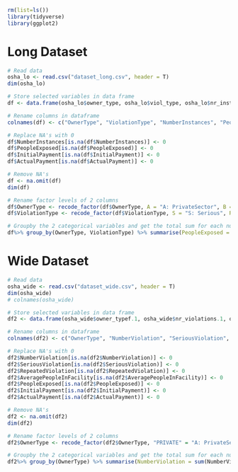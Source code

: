 

```r
rm(list=ls())
library(tidyverse)
library(ggplot2)
```


# Long Dataset
```r
# Read data
osha_lo <- read.csv("dataset_long.csv", header = T)
dim(osha_lo)

# Store selected variables in data frame
df <- data.frame(osha_lo$owner_type, osha_lo$viol_type, osha_lo$nr_instances, osha_lo$nr_exposed, osha_lo$initial_penalty, osha_lo$current_penalty)

# Rename columns in dataframe
colnames(df) <- c("OwnerType", "ViolationType", "NumberInstances", "PeopleExposed", "InitialPayment", "ActualPayment")

# Replace NA's with 0
df$NumberInstances[is.na(df$NumberInstances)] <- 0
df$PeopleExposed[is.na(df$PeopleExposed)] <- 0
df$InitialPayment[is.na(df$InitialPayment)] <- 0
df$ActualPayment[is.na(df$ActualPayment)] <- 0

# Remove NA's
df <- na.omit(df) 
dim(df)

# Rename factor levels of 2 columns
df$OwnerType <- recode_factor(df$OwnerType, A = "A: PrivateSector", B = "B: LocalGovt", C = "C: StateGovt", D = "D: FederalGovt")
df$ViolationType <- recode_factor(df$ViolationType, S = "S: Serious", R = "R: Repeated Serious", O = "O: Other/NonSerious")

# Groupby the 2 categorical variables and get the total sum for each numeric variables
df%>% group_by(OwnerType, ViolationType) %>% summarise(PeopleExposed = sum(PeopleExposed), InitialPayment = sum(InitialPayment), ActualPayment = sum(ActualPayment))
```


# Wide Dataset
```r
# Read data
osha_wide <- read.csv("dataset_wide.csv", header = T)
dim(osha_wide)
# colnames(osha_wide)

# Store selected variables in data frame
df2 <- data.frame(osha_wide$owner_typef.1, osha_wide$nr_violations.1, osha_wide$serious_violations_sum.1, osha_wide$repeat_violations_sum.1, osha_wide$avg_ppl_in_facility.1, osha_wide$total_exposed.1, osha_wide$iptotal.1, osha_wide$cptotal.1)

# Rename columns in dataframe
colnames(df2) <- c("OwnerType", "NumberViolation", "SeriousViolation", "RepeatedViolation", "AveragePeopleInFacility", "PeopleExposed", "InitialPayment", "ActualPayment")

# Replace NA's with 0
df2$NumberViolation[is.na(df2$NumberViolation)] <- 0
df2$SeriousViolation[is.na(df2$SeriousViolation)] <- 0
df2$RepeatedViolation[is.na(df2$RepeatedViolation)] <- 0
df2$AveragePeopleInFacility[is.na(df2$AveragePeopleInFacility)] <- 0
df2$PeopleExposed[is.na(df2$PeopleExposed)] <- 0
df2$InitialPayment[is.na(df2$InitialPayment)] <- 0
df2$ActualPayment[is.na(df2$ActualPayment)] <- 0

# Remove NA's
df2 <- na.omit(df2) 
dim(df2)

# Rename factor levels of 2 columns
df2$OwnerType <- recode_factor(df2$OwnerType, "PRIVATE" = "A: PrivateSector", "LOCAL GOVERNMENT" = "B: LocalGovt", "STATE GOVERNMENT" = "C: StateGovt", "FEDERAL GOVERNMENT" = "D: FederalGovt")

# Groupby the 2 categorical variables and get the total sum for each numeric variables
df2%>% group_by(OwnerType) %>% summarise(NumberViolation = sum(NumberViolation), SeriousViolation = sum(SeriousViolation), RepeatedViolation = sum(RepeatedViolation), AveragePeopleInFacility = sum(AveragePeopleInFacility), PeopleExposed = sum(PeopleExposed), InitialPayment = sum(InitialPayment), ActualPayment = sum(ActualPayment))

```

